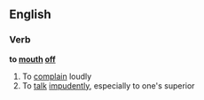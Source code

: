 ==English==

===Verb===
'''to [[mouth]] [[off]]'''

# To [[complain]] loudly
# To [[talk]] [[impudent]]ly, especially to one's superior